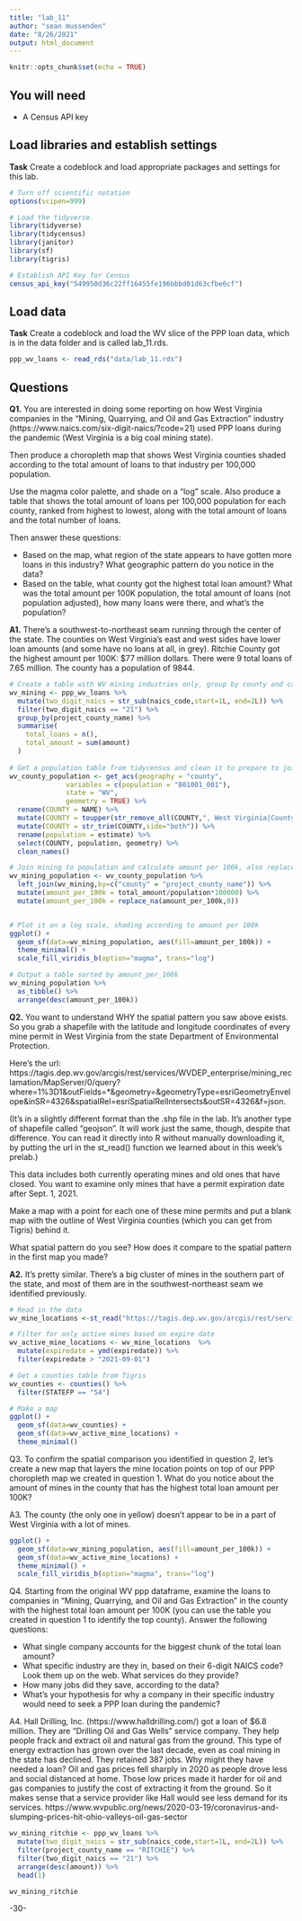 ```yaml
---
title: "lab_11"
author: "sean mussenden"
date: "8/26/2021"
output: html_document
---
```


```r
knitr::opts_chunk$set(echo = TRUE)
```

## You will need

* A Census API key

## Load libraries and establish settings

**Task** Create a codeblock and load appropriate packages and settings for this lab.

```r
# Turn off scientific notation
options(scipen=999)

# Load the tidyverse.
library(tidyverse)
library(tidycensus)
library(janitor)
library(sf)
library(tigris)

# Establish API Key for Census
census_api_key("549950d36c22ff16455fe196bbbd01d63cfbe6cf")

```

## Load data
**Task** Create a codeblock and load the WV slice of the PPP loan data, which is in the data folder and is called lab_11.rds.

```r
ppp_wv_loans <- read_rds("data/lab_11.rds")

```

## Questions 

**Q1.** You are interested in doing some reporting on how West Virginia companies in the "Mining, Quarrying, and Oil and Gas Extraction" industry (https://www.naics.com/six-digit-naics/?code=21) used PPP loans during the pandemic (West Virginia is a big coal mining state).  

Then produce a choropleth map that shows West Virginia counties shaded according to the total amount of loans to that industry per 100,000 population. 

Use the magma color palette, and shade on a "log" scale. Also produce a table that shows the total amount of loans per 100,000 population for each county, ranked from highest to lowest, along with the total amount of loans and the total number of loans. 

Then answer these questions:

* Based on the map, what region of the state appears to have gotten more loans in this industry? What geographic pattern do you notice in the data?
* Based on the table, what county got the highest total loan amount? What was the total amount per 100K population, the total amount of loans (not population adjusted), how many loans were there, and what's the population?

**A1.** There's a southwest-to-northeast seam running through the center of the state.  The counties on West Virginia's east and west sides have lower loan amounts (and some have no loans at all, in grey). Ritchie County got the highest amount per 100K: $77 million dollars.  There were 9 total loans of 7.65 million. The county has a population of 9844. 
```r

# Create a table with WV mining industries only, group by county and calculate total loans and total amount.
wv_mining <- ppp_wv_loans %>%
  mutate(two_digit_naics = str_sub(naics_code,start=1L, end=2L)) %>%
  filter(two_digit_naics == "21") %>%
  group_by(project_county_name) %>%
  summarise(
    total_loans = n(),
    total_amount = sum(amount)
  )
  
# Get a population table from tidycensus and clean it to prepare to join
wv_county_population <- get_acs(geography = "county",
              variables = c(population = "B01001_001"),
              state = "WV",
              geometry = TRUE) %>%
  rename(COUNTY = NAME) %>%
  mutate(COUNTY = toupper(str_remove_all(COUNTY,", West Virginia|County"))) %>%
  mutate(COUNTY = str_trim(COUNTY,side="both")) %>%
  rename(population = estimate) %>%
  select(COUNTY, population, geometry) %>%
  clean_names()

# Join mining to population and calculate amount per 100k, also replace any nas with 0s.
wv_mining_population <- wv_county_population %>%
  left_join(wv_mining,by=c("county" = "project_county_name")) %>%
  mutate(amount_per_100k = total_amount/population*100000) %>%
  mutate(amount_per_100k = replace_na(amount_per_100k,0)) 


# Plot it on a log scale, shading according to amount per 100k
ggplot() +
  geom_sf(data=wv_mining_population, aes(fill=amount_per_100k)) +
  theme_minimal() + 
  scale_fill_viridis_b(option="magma", trans="log")

# Output a table sorted by amount_per_100k
wv_mining_population %>%
  as_tibble() %>%
  arrange(desc(amount_per_100k))


```

**Q2.** You want to understand WHY the spatial pattern you saw above exists.  So you grab a shapefile with the latitude and longitude coordinates of every mine permit in West Virginia from the state Department of Environmental Protection. 

Here's the url: https://tagis.dep.wv.gov/arcgis/rest/services/WVDEP_enterprise/mining_reclamation/MapServer/0/query?where=1%3D1&outFields=*&geometry=&geometryType=esriGeometryEnvelope&inSR=4326&spatialRel=esriSpatialRelIntersects&outSR=4326&f=json. 

(It's in a slightly different format than the .shp file in the lab. It's another type of shapefile called "geojson".  It will work just the same, though, despite that difference. You can read it directly into R without manually downloading it, by putting the url in the st_read() function we learned about in this week's prelab.) 

This data includes both currently operating mines and old ones that have closed.  You want to examine only mines that have a permit expiration date after Sept. 1, 2021. 

Make a map with a point for each one of these mine permits and put a blank map with the outline of West Virginia counties (which you can get from Tigris) behind it. 

What spatial pattern do you see? How does it compare to the spatial pattern in the first map you made?

**A2.** It's pretty similar.  There's a big cluster of mines in the southern part of the state, and most of them are in the southwest-northeast seam we identified previously.

```r

# Read in the data
wv_mine_locations <-st_read("https://tagis.dep.wv.gov/arcgis/rest/services/WVDEP_enterprise/mining_reclamation/MapServer/0/query?where=1%3D1&outFields=*&geometry=&geometryType=esriGeometryEnvelope&inSR=4326&spatialRel=esriSpatialRelIntersects&outSR=4326&f=json")

# Filter for only active mines based on expire date
wv_active_mine_locations <- wv_mine_locations  %>%
  mutate(expiredate = ymd(expiredate)) %>%
  filter(expiredate > "2021-09-01")

# Get a counties table from Tigris
wv_counties <- counties() %>%
  filter(STATEFP == "54")

# Make a map
ggplot() +
  geom_sf(data=wv_counties) +
  geom_sf(data=wv_active_mine_locations) +
  theme_minimal()

```
Q3. To confirm the spatial comparison you identified in question 2, let's create a new map that layers the mine location points on top of our PPP choropleth map we created in question 1. What do you notice about the amount of mines in the county that has the highest total loan amount per 100K?

A3. The county (the only one in yellow) doesn't appear to be in a part of West Virginia with a lot of mines. 

```r

ggplot() +
  geom_sf(data=wv_mining_population, aes(fill=amount_per_100k)) +
  geom_sf(data=wv_active_mine_locations) +
  theme_minimal() + 
  scale_fill_viridis_b(option="magma", trans="log")

```
Q4. Starting from the original WV ppp dataframe, examine the loans to companies in "Mining, Quarrying, and Oil and Gas Extraction" in the county with the highest total loan amount per 100K (you can use the table you created in question 1 to identify the top county). Answer the following questions:

* What single company accounts for the biggest chunk of the total loan amount? 
* What specific industry are they in, based on their 6-digit NAICS code? Look them up on the web. What services do they provide?
* How many jobs did they save, according to the data?
* What's your hypothesis for why a company in their specific industry would need to seek a PPP loan during the pandemic?

A4. Hall Drilling, Inc. (https://www.halldrilling.com/) got a loan of $6.8 million.  They are "Drilling Oil and Gas Wells" service company.  They help people frack and extract oil and natural gas from the ground. This type of energy extraction has grown over the last decade, even as coal mining in the state has declined. They retained 387 jobs. Why might they have needed a loan? Oil and gas prices fell sharply in 2020 as people drove less and social distanced at home.  Those low prices made it harder for oil and gas companies to justify the cost of extracting it from the ground.  So it makes sense that a service provider like Hall would see less demand for its services. https://www.wvpublic.org/news/2020-03-19/coronavirus-and-slumping-prices-hit-ohio-valleys-oil-gas-sector

```r
wv_mining_ritchie <- ppp_wv_loans %>%
  mutate(two_digit_naics = str_sub(naics_code,start=1L, end=2L)) %>%
  filter(project_county_name == "RITCHIE") %>%
  filter(two_digit_naics == "21") %>%
  arrange(desc(amount)) %>%
  head(1)

wv_mining_ritchie
```

-30-
